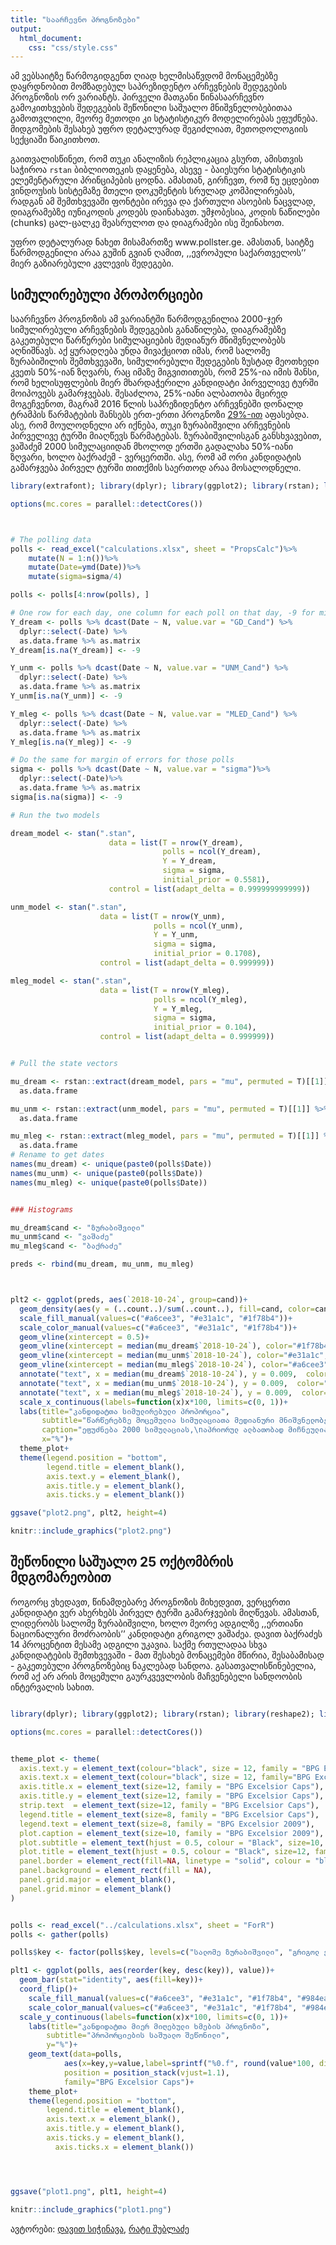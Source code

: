 ```yaml
---
title: "საარჩევნო პროგნოზები"
output:
  html_document:
    css: "css/style.css"
---
```


ამ ვებსაიტზე წარმოგიდგენთ ღიად ხელმისაწვდომ მონაცემებზე დაყრდნობით მომზადებულ საპრეზიდენტო არჩევნების შედეგების პროგნოზის ორ ვარიანტს. პირველი მათგანი წინასაარჩევნო გამოკითხვების შედეგების შეწონილი საშუალო მნიშვნელობებითაა გამოთვლილი,  მეორე მეთოდი კი სტატისტიკურ მოდელირებას ეფუძნება. მიდგომების შესახებ უფრო დეტალურად შეგიძლიათ, მეთოდოლოგიის სექციაში წაიკითხოთ.

გაითვალისწინეთ, რომ თუკი ანალიზის რეპლიკაცია გსურთ, ამისთვის საჭიროა `rstan` ბიბლიოთეკის დაყენება, ასევე - ბაიესური სტატისტიკის ელემენტარული პრინციპების ცოდნა. ამასთან, გირჩევთ, რომ ნუ ეცდებით ვინდოუსის სისტემაზე მთელი დოკუმენტის სრულად კომპილირებას, რადგან ამ შემთხვევაში ფონტები ირევა და ქართული ასოების ნაცვლად, დიაგრამებზე იუნიკოდის კოდებს დაინახავთ. უმჯობესია, კოდის ნაწილები (chunks) ცალ-ცალკე შეასრულოთ და დიაგრამები ისე შეინახოთ.

უფრო დეტალურად ნახეთ მისამართზე www.pollster.ge. ამასთან, საიტზე წარმოდგენილი არაა გუშინ გვიან ღამით, ,,ევროპული საქართველოს'' მიერ გაზიარებული კვლევის შედეგები.

## სიმულირებული პროპორციები

საარჩევნო პროგნოზის ამ ვარიანტში წარმოდგენილია 2000-ჯერ სიმულირებული არჩევნების შედეგების განაწილება, დიაგრამებზე გაკეთებული წარწერები სიმულაციების მედიანურ მნიშვნელობებს აღნიშნავს. აქ ყურადღება უნდა მივაქციოთ იმას, რომ სალომე ზურაბიშილის შემთხვევაში, სიმულირებული შედეგების ზუსტად მეოთხედი კვეთს 50%-იან ზღვარს, რაც იმაზე მიგვითითებს, რომ 25%-ია იმის შანსი, რომ ხელისუფლების მიერ მხარდაჭერილი კანდიდატი პირველივე ტურში მოიპოვებს გამარჯვებას. შესაძლოა, 25%-იანი ალბათობა მცირედ მოგეჩვენოთ, მაგრამ 2016 წლის საპრეზიდენტო არჩევნებში დონალდ ტრამპის წარმატების შანსებს ერთ-ერთი პროგნოზი [29%-ით](https://projects.fivethirtyeight.com/2016-election-forecast/) აფასებდა. ასე, რომ მოულოდნელი არ იქნება, თუკი ზურაბიშვილი არჩევნების პირველივე ტურში მიაღწევს წარმატებას. ზურაბიშვილისგან განსხვავებით, ვაშაძემ 2000 სიმულაციიდან მხოლოდ ერთში გადალახა 50%-იანი ზღვარი, ხოლო ბაქრაძემ - ვერცერთში. ასე, რომ ამ ორი კანდიდატის გამარჯვება პირველ ტურში თითქმის საერთოდ არაა მოსალოდნელი. 

```r
library(extrafont); library(dplyr); library(ggplot2); library(rstan); library(reshape2); library(stringr); library(lubridate); library(readxl); library(highcharter); library(tidyr)

options(mc.cores = parallel::detectCores())



# The polling data
polls <- read_excel("calculations.xlsx", sheet = "PropsCalc")%>%
    mutate(N = 1:n())%>%
    mutate(Date=ymd(Date))%>%
    mutate(sigma=sigma/4)

polls <- polls[4:nrow(polls), ]

# One row for each day, one column for each poll on that day, -9 for missing values
Y_dream <- polls %>% dcast(Date ~ N, value.var = "GD_Cand") %>% 
  dplyr::select(-Date) %>% 
  as.data.frame %>% as.matrix
Y_dream[is.na(Y_dream)] <- -9

Y_unm <- polls %>% dcast(Date ~ N, value.var = "UNM_Cand") %>% 
  dplyr::select(-Date) %>% 
  as.data.frame %>% as.matrix
Y_unm[is.na(Y_unm)] <- -9

Y_mleg <- polls %>% dcast(Date ~ N, value.var = "MLED_Cand") %>% 
  dplyr::select(-Date) %>% 
  as.data.frame %>% as.matrix
Y_mleg[is.na(Y_mleg)] <- -9

# Do the same for margin of errors for those polls
sigma <- polls %>% dcast(Date ~ N, value.var = "sigma")%>% 
  dplyr::select(-Date)%>% 
  as.data.frame %>% as.matrix
sigma[is.na(sigma)] <- -9

# Run the two models

dream_model <- stan(".stan", 
                      data = list(T = nrow(Y_dream), 
                                  polls = ncol(Y_dream), 
                                  Y = Y_dream, 
                                  sigma = sigma,
                                  initial_prior = 0.5581),
                      control = list(adapt_delta = 0.999999999999))

unm_model <- stan(".stan", 
                    data = list(T = nrow(Y_unm), 
                                polls = ncol(Y_unm), 
                                Y = Y_unm, 
                                sigma = sigma,
                                initial_prior = 0.1708),
                    control = list(adapt_delta = 0.999999))

mleg_model <- stan(".stan", 
                    data = list(T = nrow(Y_mleg), 
                                polls = ncol(Y_mleg), 
                                Y = Y_mleg, 
                                sigma = sigma,
                                initial_prior = 0.104),
                    control = list(adapt_delta = 0.999999))


# Pull the state vectors

mu_dream <- rstan::extract(dream_model, pars = "mu", permuted = T)[[1]] %>% 
  as.data.frame

mu_unm <- rstan::extract(unm_model, pars = "mu", permuted = T)[[1]] %>% 
  as.data.frame

mu_mleg <- rstan::extract(mleg_model, pars = "mu", permuted = T)[[1]] %>% 
  as.data.frame
# Rename to get dates
names(mu_dream) <- unique(paste0(polls$Date))
names(mu_unm) <- unique(paste0(polls$Date))
names(mu_mleg) <- unique(paste0(polls$Date))


### Histograms

mu_dream$cand <- "ზურაბიშვილი"
mu_unm$cand <- "ვაშაძე"
mu_mleg$cand <- "ბაქრაძე"

preds <- rbind(mu_dream, mu_unm, mu_mleg)



plt2 <- ggplot(preds, aes(`2018-10-24`, group=cand))+
  geom_density(aes(y = (..count..)/sum(..count..), fill=cand, color=cand), alpha=0.5)+
  scale_fill_manual(values=c("#a6cee3", "#e31a1c", "#1f78b4"))+
  scale_color_manual(values=c("#a6cee3", "#e31a1c", "#1f78b4"))+
  geom_vline(xintercept = 0.5)+
  geom_vline(xintercept = median(mu_dream$`2018-10-24`), color="#1f78b4", linetype = "longdash")+
  geom_vline(xintercept = median(mu_unm$`2018-10-24`), color="#e31a1c", linetype = "longdash")+
  geom_vline(xintercept = median(mu_mleg$`2018-10-24`), color="#a6cee3", linetype = "longdash")+
  annotate("text", x = median(mu_dream$`2018-10-24`), y = 0.009,  color="#1f78b4", label = sprintf("%0.f", round(median(mu_dream$`2018-10-24`)*100, digits = 0)))+
  annotate("text", x = median(mu_unm$`2018-10-24`), y = 0.009,  color="#e31a1c", label = sprintf("%0.f", round(median(mu_unm$`2018-10-24`)*100, digits = 0)))+
  annotate("text", x = median(mu_mleg$`2018-10-24`), y = 0.009,  color="#a6cee3", label = sprintf("%0.f", round(median(mu_mleg$`2018-10-24`)*100, digits = 0)))+
  scale_x_continuous(labels=function(x)x*100, limits=c(0, 1))+
  labs(title="კანდიდატთა სიმულირებული პროპორცია",
       subtitle="წარწერებზე მოცემულია სიმულაციათა მედიანური მნიშვნელობები",
	   caption="ეფუძნება 2000 სიმულაციას,\nაპრიორულ ალბათობად მიჩნეულია\n2017 წლის არჩევნების შედეგები",
	   x="%")+
  theme_plot+
  theme(legend.position = "bottom",
        legend.title = element_blank(),
        axis.text.y = element_blank(),
        axis.title.y = element_blank(),
        axis.ticks.y = element_blank())

ggsave("plot2.png", plt2, height=4)

```

```r
knitr::include_graphics("plot2.png")
```


## შეწონილი საშუალო 25 ოქტომბრის მდგომარეობით

როგორც ვხედავთ, წინამდებარე პროგნოზის მიხედვით, ვერცერთი კანდიდატი ვერ ახერხებს პირველ ტურში გამარჯვების მიღწევას. ამასთან, ლიდერობს სალომე ზურაბიშვილი, ხოლო მეორე ადგილზე ,,ერთიანი ნაციონალური მოძრაობის'' კანდიდატი გრიგოლ ვაშაძეა. დავით ბაქრაძეს 14 პროცენტით მესამე ადგილი უკავია. საქმე რთულადაა სხვა კანდიდატების შემთხვევაში - მათ შესახებ მონაცემები მწირია, შესაბამისად - გაკეთებული პროგნოზებიც ნაკლებად სანდოა. გასათვალისწინებელია, რომ აქ არ არის მოცემული გაურკვევლობის მაჩვენებელი სანდოობის ინტერვალის სახით.

```r

```


```r
library(dplyr); library(ggplot2); library(rstan); library(reshape2); library(stringr); library(lubridate); library(readxl); library(highcharter); library(tidyr)

options(mc.cores = parallel::detectCores())


theme_plot <- theme(
  axis.text.y = element_text(colour="black", size = 12, family = "BPG Excelsior 2009"),
  axis.text.x = element_text(colour="black", size = 12, family="BPG Excelsior 2009"),
  axis.title.x = element_text(size=12, family = "BPG Excelsior Caps"),
  axis.title.y = element_text(size=12, family = "BPG Excelsior Caps"),
  strip.text  = element_text(size=12, family = "BPG Excelsior Caps"),
  legend.title = element_text(size=8, family = "BPG Excelsior Caps"),
  legend.text = element_text(size=8, family = "BPG Excelsior 2009"),
  plot.caption = element_text(size=10, family = "BPG Excelsior 2009"),
  plot.subtitle = element_text(hjust = 0.5, colour = "Black", size=10, family = "BPG Excelsior Caps"),
  plot.title = element_text(hjust = 0.5, colour = "Black", size=12, family = "BPG Excelsior Caps"),
  panel.border = element_rect(fill=NA, linetype = "solid", colour = "black"),
  panel.background = element_rect(fill = NA),
  panel.grid.major = element_blank(),
  panel.grid.minor = element_blank()
)


polls <- read_excel("../calculations.xlsx", sheet = "ForR")
polls <- gather(polls)

polls$key <- factor(polls$key, levels=c("სალომე ზურაბიშვილი", "გრიგოლ ვაშაძე", "დავით ბაქრაძე", "დავით უსუფაშვილი", "ზურაბ ჯაფარიძე", "შალვა ნათელაშვილი", "სხვა"))

plt1 <- ggplot(polls, aes(reorder(key, desc(key)), value))+
  geom_bar(stat="identity", aes(fill=key))+
  coord_flip()+
	scale_fill_manual(values=c("#a6cee3", "#e31a1c", "#1f78b4", "#984ea3", "#4daf4a", "#fb8072", "#ff7f00"))+
	scale_color_manual(values=c("#a6cee3", "#e31a1c", "#1f78b4", "#984ea3", "#4daf4a", "#fb8072", "#ff7f00"))+
  scale_y_continuous(labels=function(x)x*100, limits=c(0, 1))+
	labs(title="კანდიდატთა მიერ მიღებული ხმების პროგნოზი",
		subtitle="პროპორციების საშუალო შეწონილი",
		y="%")+
	geom_text(data=polls,
            aes(x=key,y=value,label=sprintf("%0.f", round(value*100, digits = 0))),
            position = position_stack(vjust=1.1),
            family="BPG Excelsior Caps")+
	theme_plot+
	theme(legend.position = "bottom",
        legend.title = element_blank(),
        axis.text.x = element_blank(),
        axis.title.y = element_blank(),
        axis.ticks.y = element_blank(),
	      axis.ticks.x = element_blank())




ggsave("plot1.png", plt1, height=4)

```


```r
knitr::include_graphics("plot1.png")
```

ავტორები: [დავით სიჭინავა](https://twitter.com/davidsichinava), [რატი შუბლაძე](https://twitter.com/ratishub)